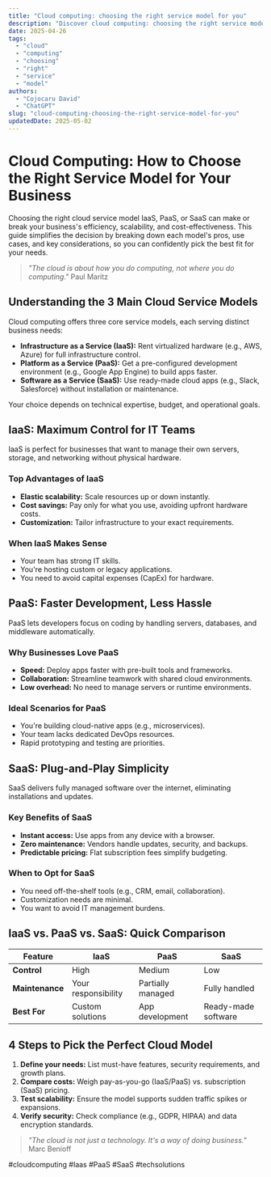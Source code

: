 ```yaml
---
title: "Cloud computing: choosing the right service model for you"
description: "Discover cloud computing: choosing the right service model for you with this in-depth guide, providing actionable insights and practical tips to boost your knowledge and results."
date: 2025-04-26
tags:
  - "cloud"
  - "computing"
  - "choosing"
  - "right"
  - "service"
  - "model"
authors:
  - "Cojocaru David"
  - "ChatGPT"
slug: "cloud-computing-choosing-the-right-service-model-for-you"
updatedDate: 2025-05-02
---
```


# Cloud Computing: How to Choose the Right Service Model for Your Business  

Choosing the right cloud service model IaaS, PaaS, or SaaS can make or break your business's efficiency, scalability, and cost-effectiveness. This guide simplifies the decision by breaking down each model's pros, use cases, and key considerations, so you can confidently pick the best fit for your needs.  

> *"The cloud is about how you do computing, not where you do computing."*   Paul Maritz  

## Understanding the 3 Main Cloud Service Models  

Cloud computing offers three core service models, each serving distinct business needs:  

- **Infrastructure as a Service (IaaS):** Rent virtualized hardware (e.g., AWS, Azure) for full infrastructure control.  
- **Platform as a Service (PaaS):** Get a pre-configured development environment (e.g., Google App Engine) to build apps faster.  
- **Software as a Service (SaaS):** Use ready-made cloud apps (e.g., Slack, Salesforce) without installation or maintenance.  

Your choice depends on technical expertise, budget, and operational goals.  

## IaaS: Maximum Control for IT Teams  

IaaS is perfect for businesses that want to manage their own servers, storage, and networking without physical hardware.  

### Top Advantages of IaaS  

- **Elastic scalability:** Scale resources up or down instantly.  
- **Cost savings:** Pay only for what you use, avoiding upfront hardware costs.  
- **Customization:** Tailor infrastructure to your exact requirements.  

### When IaaS Makes Sense  

- Your team has strong IT skills.  
- You're hosting custom or legacy applications.  
- You need to avoid capital expenses (CapEx) for hardware.  

## PaaS: Faster Development, Less Hassle  

PaaS lets developers focus on coding by handling servers, databases, and middleware automatically.  

### Why Businesses Love PaaS  

- **Speed:** Deploy apps faster with pre-built tools and frameworks.  
- **Collaboration:** Streamline teamwork with shared cloud environments.  
- **Low overhead:** No need to manage servers or runtime environments.  

### Ideal Scenarios for PaaS  

- You're building cloud-native apps (e.g., microservices).  
- Your team lacks dedicated DevOps resources.  
- Rapid prototyping and testing are priorities.  

## SaaS: Plug-and-Play Simplicity  

SaaS delivers fully managed software over the internet, eliminating installations and updates.  

### Key Benefits of SaaS  

- **Instant access:** Use apps from any device with a browser.  
- **Zero maintenance:** Vendors handle updates, security, and backups.  
- **Predictable pricing:** Flat subscription fees simplify budgeting.  

### When to Opt for SaaS  

- You need off-the-shelf tools (e.g., CRM, email, collaboration).  
- Customization needs are minimal.  
- You want to avoid IT management burdens.  

## IaaS vs. PaaS vs. SaaS: Quick Comparison  

| Feature          | IaaS               | PaaS               | SaaS               |  
|------------------|--------------------|--------------------|--------------------|  
| **Control**      | High               | Medium             | Low                |  
| **Maintenance**  | Your responsibility | Partially managed  | Fully handled      |  
| **Best For**     | Custom solutions   | App development    | Ready-made software |  

## 4 Steps to Pick the Perfect Cloud Model  

1. **Define your needs:** List must-have features, security requirements, and growth plans.  
2. **Compare costs:** Weigh pay-as-you-go (IaaS/PaaS) vs. subscription (SaaS) pricing.  
3. **Test scalability:** Ensure the model supports sudden traffic spikes or expansions.  
4. **Verify security:** Check compliance (e.g., GDPR, HIPAA) and data encryption standards.  

> *"The cloud is not just a technology. It's a way of doing business."*   Marc Benioff  

#cloudcomputing #Iaas #PaaS #SaaS #techsolutions